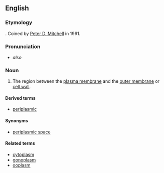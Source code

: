 ==English==
===Etymology===

{{prefix|peri|plasm}}.  Coined by [[w:Peter D. Mitchell|Peter D. Mitchell]] in 1961.

===Pronunciation===

*{{IPA|ˈpɛəɹiˌplæzm}} ''also'' {{IPAchar|ˈpɛəɹəˌplæzm}}

===Noun===
{{en-noun}}
{{wikipedia}}

#{{cytology}} The region between the [[plasma membrane]] and the [[outer membrane]] or [[cell wall]].

====Derived terms====
*[[periplasmic]]
====Synonyms====
*[[periplasmic space]]
====Related terms====
*[[cytoplasm]]
*[[gonoplasm]]
*[[ooplasm]]